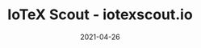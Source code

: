 ---
title: IoTeX Scout - iotexscout.io
category: Project
status: publish
date: 2021-04-26
slug: An alternative block explorer for the IoTeX blockchain
website: https://iotexscout.io
twitter:
logo: /img/IoTeX Scout - iotexscout.io.png
featured_img: https://wp.gcap1.iotex.io/wp-content/uploads/2021/04/iotexscout-header.png
telegram:
---